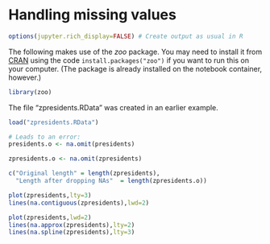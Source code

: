 # Handling missing values

```r
options(jupyter.rich_display=FALSE) # Create output as usual in R
```

The following makes use of the *zoo* package. You may need to install it from
[CRAN](https://cran.r-project.org/package=zoo) using the code
`install.packages("zoo")` if you want to run this on your computer. (The
package is already installed on the notebook container, however.)

```r
library(zoo)
```

The file "zpresidents.RData" was created in an earlier example.

```r
load("zpresidents.RData")
```

```r
# Leads to an error:
presidents.o <- na.omit(presidents)
```

```r
zpresidents.o <- na.omit(zpresidents)
```

```r
c("Original length" = length(zpresidents),
  "Length after dropping NAs"  = length(zpresidents.o))
```

```r
plot(zpresidents,lty=3)
lines(na.contiguous(zpresidents),lwd=2)
```

```r
plot(zpresidents,lwd=2)
lines(na.approx(zpresidents),lty=2)
lines(na.spline(zpresidents),lty=3)
```
